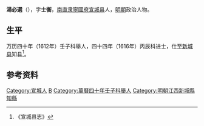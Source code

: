 '''湯必選'''（{{bd|？||？||}}），字'''士衡'''，[[南直隶|南直隶]][[寧國府|寧國府]][[宣城县|宣城县]]人，[[明朝|明朝]]政治人物。
 
== 生平 ==
万历四十年（1612年）壬子科舉人，四十四年（1616年）丙辰科进士，仕至[[新城县|新城县]]知县<ref>《宣城县志》</ref>。
 
==参考资料==
{{reflist}}
 
{{start box}}
{{s-off}}
{{s-before|[[徐文治|徐文治]]}}
{{s-title|明朝江西新城縣知縣|1618年－1619年}}
{{s-after|[[殷聘尹|殷聘尹]]}}
{{end box}}

{{萬曆四十四年丙辰科殿試金榜}}

{{Authority control}}

{{DEFAULTSORT:}}
[[Category:宣城人|Category:宣城人]]
[[Category:汤姓|B]]
[[Category:萬曆四十年壬子科舉人|Category:萬曆四十年壬子科舉人]]
[[Category:明朝江西新城縣知縣|Category:明朝江西新城縣知縣]]


{{明朝人物小作品}}